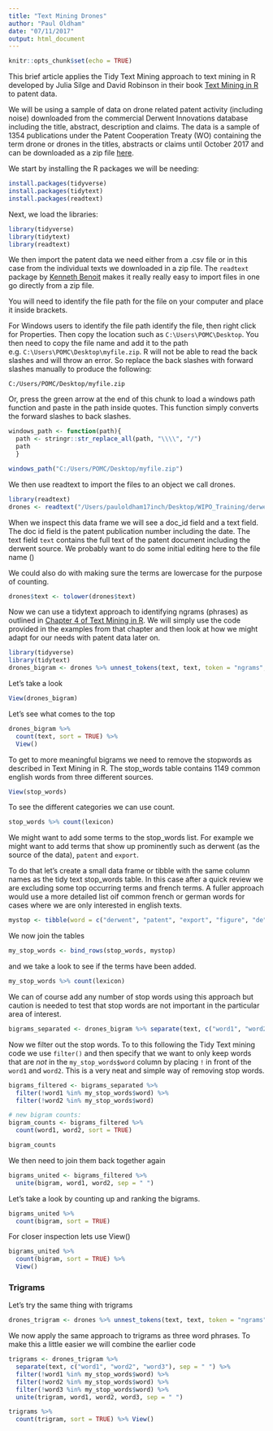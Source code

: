 ```yaml
---
title: "Text Mining Drones"
author: "Paul Oldham"
date: "07/11/2017"
output: html_document
---
```


```r
knitr::opts_chunk$set(echo = TRUE)
```

This brief article applies the Tidy Text Mining approach to text mining in R developed by Julia Silge and David Robinson in their book [Text Mining in R](Julia Silge and David Robinson) to patent data. 

We will be using a sample of data on drone related patent activity (including noise) downloaded from the commercial Derwent Innovations database including the title, abstract, description and claims. The data is a sample of 1354 publications under the Patent Cooperation Treaty (WO) containing the term drone or drones in the titles, abstracts or claims until October 2017 and can be downloaded as a zip file [here]().  

We start by installing the R packages we will be needing:

```r
install.packages(tidyverse)
install.packages(tidytext)
install.packages(readtext)
```

Next, we load the libraries:

```r
library(tidyverse)
library(tidytext)
library(readtext)
```


We then import the patent data we need either from a .csv file or in this case from the individual texts we downloaded in a zip file. The `readtext` package by [Kenneth Benoit](https://github.com/kbenoit/readtext) makes it really really easy to import files in one go directly from a zip file. 

You will need to identify the file path for the file on your computer and place it inside brackets. 

For Windows users to identify the file path identify the file, then right click for Properties. Then copy the location such as `C:\Users\POMC\Desktop`. You then need to copy the file name and add it to the path e.g. `C:\Users\POMC\Desktop\myfile.zip`. R will not be able to read the back slashes and will throw an error. So replace the back slashes with forward slashes manually to produce the following:

`C:/Users/POMC/Desktop/myfile.zip`

Or, press the green arrow at the end of this chunk to load a windows path function and paste in the path inside quotes. This function simply converts the forward slashes to back slashes.

```r
windows_path <- function(path){
  path <- stringr::str_replace_all(path, "\\\\", "/")
  path
  }
```

```r
windows_path("C:/Users/POMC/Desktop/myfile.zip")
```

We then use readtext to import the files to an object we call drones.

```r
library(readtext)
drones <- readtext("/Users/pauloldham17inch/Desktop/WIPO_Training/derwent_innovations/drones_wipo_fulltext_english_1354.zip")
```

When we inspect this data frame we will see a doc_id field and a text field. The doc id field is the patent publication number including the date. The text field `text` contains the full text of the patent document including the derwent source. We probably want to do some initial editing here to the file name ()

We could also do with making sure the terms are lowercase for the purpose of counting. 

```r
drones$text <- tolower(drones$text)
```

Now we can use a tidytext approach to identifying ngrams (phrases) as outlined in [Chapter 4 of Text Mining in R](http://tidytextmining.com/ngrams.html). We will simply use the code provided in the examples from that chapter and then look at how we might adapt for our needs with patent data later on.

```r
library(tidyverse)
library(tidytext)
drones_bigram <- drones %>% unnest_tokens(text, text, token = "ngrams", n = 2)
```

Let's take a look 

```r
View(drones_bigram)
```

Let's see what comes to the top

```r
drones_bigram %>%
  count(text, sort = TRUE) %>%
  View()
```

To get to more meaningful bigrams we need to remove the stopwords as described in Text Mining in R. The stop_words table contains 1149 common english words from three different sources.

```r
View(stop_words)
```

To see the different categories we can use count. 

```r
stop_words %>% count(lexicon)
```



We might want to add some terms to the stop_words list. For example we might want to add terms that show up prominently such as derwent (as the source of the data), `patent` and `export`. 

To do that let's create a small data frame or tibble with the same column names as the tidy text stop_words table. In this case after a quick review we are excluding some top occurring terms and french terms. A fuller approach would use a more detailed list oif common french or german words for cases where we are only interested in english texts. 

```r
mystop <- tibble(word = c("derwent", "patent", "export", "figure", "de", "la", "claim", "fig", "dans", "par", "au", "moins", "export", "peut", "du", "par", "rapport", "à", "une", "dispositif" , "selon", "l'invention", "des", "moyens", "und", "oder", "manière", "en", "œuvre", "le", "dispositif", "système", "de", "sur", "le", "dans", "une"), lexicon = "mystop")
```

We now join the tables

```r
my_stop_words <- bind_rows(stop_words, mystop)
```

and we take a look to see if the terms have been added. 

```r
my_stop_words %>% count(lexicon)
```

We can of course add any number of stop words using this approach but caution is needed to test that stop words are not important in the particular area of interest. 


```r
bigrams_separated <- drones_bigram %>% separate(text, c("word1", "word2"), sep = " ")
```

Now we filter out the stop words. To to this following the Tidy Text mining code we use `filter()` and then specify that we want to only keep words that are *not* in the `my_stop_words$word` column by placing `!` in front of the `word1` and `word2`. This is a very neat and simple way of removing stop words.

```r
bigrams_filtered <- bigrams_separated %>%
  filter(!word1 %in% my_stop_words$word) %>%
  filter(!word2 %in% my_stop_words$word)

# new bigram counts:
bigram_counts <- bigrams_filtered %>% 
  count(word1, word2, sort = TRUE)

bigram_counts
```

We then need to join them back together again

```r
bigrams_united <- bigrams_filtered %>%
  unite(bigram, word1, word2, sep = " ")
```

Let's take a look by counting up and ranking the bigrams.

```r
bigrams_united %>%
  count(bigram, sort = TRUE)
```

For closer inspection lets use View()

```r
bigrams_united %>%
  count(bigram, sort = TRUE) %>% 
  View()
```

### Trigrams

Let's try the same thing with trigrams

```r
drones_trigram <- drones %>% unnest_tokens(text, text, token = "ngrams", n = 3)
```

We now apply the same approach to trigrams as three word phrases. To make this a little easier we will combine the earlier code

```r
trigrams <- drones_trigram %>%
  separate(text, c("word1", "word2", "word3"), sep = " ") %>%
  filter(!word1 %in% my_stop_words$word) %>%
  filter(!word2 %in% my_stop_words$word) %>% 
  filter(!word3 %in% my_stop_words$word) %>%
  unite(trigram, word1, word2, word3, sep = " ")
```


```r
trigrams %>%
  count(trigram, sort = TRUE) %>% View()
```
